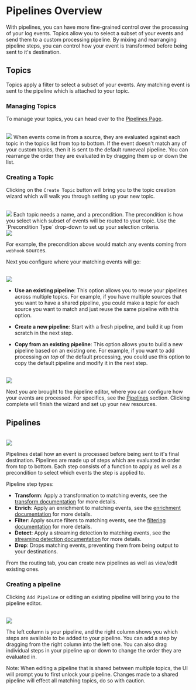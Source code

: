 
# Pipelines Overview

With pipelines, you can have more fine-grained control over the processing of your log events.  Topics allow you to
select a subset of your events and send them to a custom processing pipeline.  By mixing and rearranging
pipeline steps, you can control how your event is transformed before being sent to it's destination.

## Topics

Topics apply a filter to select a subset of your events.  Any matching event is sent to the pipeline which is
attached to your topic.


### Managing Topics

To manage your topics, you can head over to the [Pipelines Page](https://app.runreveal.com/dash/pipelines).

<br/>
<img src="/routing-topic-list.png" width={600} style={{display: "block", margin: "0 auto", borderRadius: "5px"}}/>
When events come in from a source, they are evaluated against each topic in the topics list from top to bottom.  If
the event doesn't match any of your custom topics, then it is sent to the default runreveal pipeline.  You can
rearrange the order they are evaluated in by dragging them up or down the list.

### Creating a Topic

Clicking on the `Create Topic` button will bring you to the topic creation wizard which will walk you through setting
up your new topic.

<br/>
<img src="/routing-topic-create-1.png" width={600} style={{display: "block", margin: "0 auto", borderRadius: "5px"}}/>
Each topic needs a name, and a precondition.  The precondition is how you select which subset of events will be
routed to your topic.  Use the `Precondition Type` drop-down to set up your selection criteria.

<br/>
<img src="/routing-topic-create-2.png" width={600} style={{display: "block", margin: "0 auto", borderRadius: "5px"}}/>

For example, the precondition above would match any events coming from `webhook` sources.

Next you configure where your matching events will go:

<br/>
<img src="/routing-topic-create-3.png" width={600} style={{display: "block", margin: "0 auto", borderRadius: "5px"}}/>

* **Use an existing pipeline**: This option allows you to reuse your pipelines across multiple topics.  For example,
if you have multiple sources that you want to have a shared pipeline, you could make a topic for each source you want to
match and just reuse the same pipeline with this option.

* **Create a new pipeline**: Start with a fresh pipeline, and build it up from scratch in the next step.
* **Copy from an existing pipeline**: This option allows you to build a new pipeline based on an existing one.  For example,
if you want to add processing _on top_ of the default processing, you could use this option to copy the default pipeline and
modify it in the next step.

<br/>
<img src="/routing-topic-create-4.png" width={600} style={{display: "block", margin: "0 auto", borderRadius: "5px"}}/>

Next you are brought to the pipeline editor, where you can configure how your events are processed.  For specifics, see the
[Pipelines](#pipelines) section.  Clicking complete will finish the wizard and set up your new resources.

## Pipelines

<br/>
<img src="/routing-pipeline-list.png" width={600} style={{display: "block", margin: "0 auto", borderRadius: "5px"}}/>

Pipelines detail how an event is processed before being sent to it's final destination.  Pipelines are made up of steps
which are evaluated in order from top to bottom.  Each step consists of a function to apply as well as a precondition to
select which events the step is applied to.

Pipeline step types:

* **Transform**:  Apply a transformation to matching events, see the
[transform documentation](https://docs.runreveal.com/transforms) for more details.
* **Enrich**: Apply an enrichment to matching events, see the [enrichment documentation](https://docs.runreveal.com/enrichments)
for more details.
* **Filter**: Apply source filters to matching events, see the [filtering documentation](https://docs.runreveal.com/filtering)
for more details.
* **Detect**: Apply a streaming detection to matching events, see the [streaming detection documentation](https://docs.runreveal.com/detections/sigma-streaming)
for more details.
* **Drop**: Drops matching events, preventing them from being output to your destinations.

From the routing tab, you can create new pipelines as well as view/edit existing ones.

### Creating a pipeline

Clicking `Add Pipeline` or editing an existing pipeline will bring you to the pipeline editor.

<br/>
<img src="/routing-pipeline-create-1.png" width={600} style={{display: "block", margin: "0 auto", borderRadius: "5px"}}/>

The left column is your pipeline, and the right column shows you which steps are available to be added to your pipeline.
You can add a step by dragging from the right column into the left one.  You can also drag individual steps in your
pipeline up or down to change the order they are evaluated in.

<Callout>
Note: When editing a pipeline that is shared between multiple topics, the UI will prompt you to first unlock your pipeline.
Changes made to a shared pipeline will effect all matching topics, do so with caution.
</Callout>
